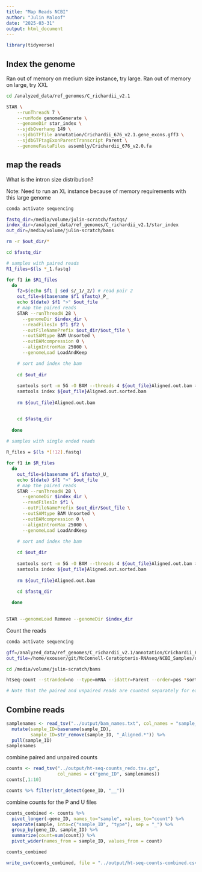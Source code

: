 ```yaml
---
title: "Map Reads NCBI"
author: "Julin Maloof"
date: "2025-03-31"
output: html_document
---
```


```r
library(tidyverse)
```


## Index the genome

Ran out of memory on medium size instance, try large.  Ran out of memory on large, try XXL
```bash
cd /analyzed_data/ref_genomes/C_richardii_v2.1

STAR \
    --runThreadN 7 \
    --runMode genomeGenerate \
    --genomeDir star_index \
    --sjdbOverhang 149 \
    --sjdbGTFfile annotation/Crichardii_676_v2.1.gene_exons.gff3 \
    --sjdbGTFtagExonParentTranscript Parent \
    --genomeFastaFiles assembly/Crichardii_676_v2.0.fa
```

## map the reads

What is the intron size distribution?

Note: Need to run an XL instance because of memory requirements with this large genome


```bash
conda activate sequencing

fastq_dir=/media/volume/julin-scratch/fastqs/
index_dir=/analyzed_data/ref_genomes/C_richardii_v2.1/star_index
out_dir=/media/volume/julin-scratch/bams

rm -r $out_dir/*

cd $fastq_dir

# samples with paired reads
R1_files=$(ls *_1.fastq)

for f1 in $R1_files
  do
    f2=$(echo $f1 | sed s/_1/_2/) # read pair 2
    out_file=$(basename $f1 $fastq)_P_
    echo $(date) $f1 ">" $out_file 
    # map the paired reads
    STAR --runThreadN 28 \
      --genomeDir $index_dir \
      --readFilesIn $f1 $f2 \
      --outFileNamePrefix $out_dir/$out_file \
      --outSAMtype BAM Unsorted \
      --outBAMcompression 0 \
      --alignIntronMax 25000 \
      --genomeLoad LoadAndKeep

    # sort and index the bam
    
    cd $out_dir
    
    samtools sort -m 5G -O BAM --threads 4 ${out_file}Aligned.out.bam > ${out_file}Aligned.out.sorted.bam
    samtools index ${out_file}Aligned.out.sorted.bam
    
    rm ${out_file}Aligned.out.bam


    cd $fastq_dir
    
  done
  
# samples with single ended reads

R_files = $(ls *[!12].fastq)

for f1 in $R_files
  do
    out_file=$(basename $f1 $fastq)_U_
    echo $(date) $f1 ">" $out_file 
    # map the paired reads
    STAR --runThreadN 28 \
      --genomeDir $index_dir \
      --readFilesIn $f1 \
      --outFileNamePrefix $out_dir/$out_file \
      --outSAMtype BAM Unsorted \
      --outBAMcompression 0 \
      --alignIntronMax 25000 \
      --genomeLoad LoadAndKeep

    # sort and index the bam
    
    cd $out_dir
    
    samtools sort -m 5G -O BAM --threads 4 ${out_file}Aligned.out.bam > ${out_file}Aligned.out.sorted.bam
    samtools index ${out_file}Aligned.out.sorted.bam
    
    rm ${out_file}Aligned.out.bam

    cd $fastq_dir
    
  done

  
STAR --genomeLoad Remove --genomeDir $index_dir
```





Count the reads

```bash
conda activate sequencing

gff=/analyzed_data/ref_genomes/C_richardii_v2.1/annotation/Crichardii_676_v2.1.gene.gff3
out_file=/home/exouser/git/McConnell-Ceratopteris-RNAseq/NCBI_Samples/output/ht-seq-counts_ncbi.tsv

cd /media/volume/julin-scratch/bams

htseq-count --stranded=no --type=mRNA --idattr=Parent --order=pos *sorted.bam $gff -n 30 > $out_file

# Note that the paired and unpaired reads are counted separately for each file and will need to be combined.
```

## Combine reads
```r
samplenames <- read_tsv("../output/bam_names.txt", col_names = "sample_ID") %>%
  mutate(sample_ID=basename(sample_ID),
         sample_ID=str_remove(sample_ID, "_Aligned.*")) %>%
  pull(sample_ID)
samplenames
```


combine paired and unpaired counts
```r
counts <- read_tsv("../output/ht-seq-counts_redo.tsv.gz",
                   col_names = c("gene_ID", samplenames))
counts[,1:10]
```

```r
counts %>% filter(str_detect(gene_ID, "__"))
```


combine counts for the P and U files
```r
counts_combined <- counts %>% 
  pivot_longer(-gene_ID, names_to="sample", values_to="count") %>%
  separate(sample, into=c("sample_ID", "type"), sep = "_") %>%
  group_by(gene_ID, sample_ID) %>%
  summarize(count=sum(count)) %>%
  pivot_wider(names_from = sample_ID, values_from = count)

counts_combined
```
```r
write_csv(counts_combined, file = "../output/ht-seq-counts-combined.csv.gz")
```



